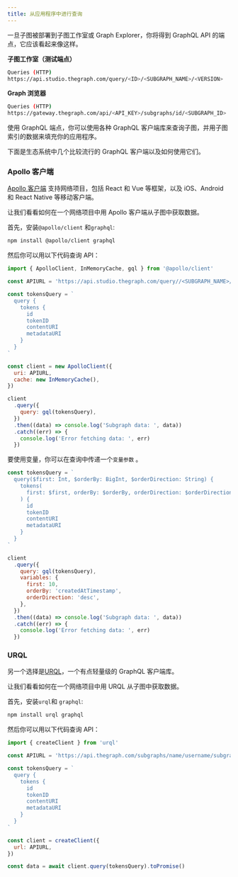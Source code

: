 ```yaml
---
title: 从应用程序中进行查询
---
```


一旦子图被部署到子图工作室或 Graph Explorer，你将得到 GraphQL API 的端点，它应该看起来像这样。

**子图工作室（测试端点）**

```sh
Queries (HTTP)
https://api.studio.thegraph.com/query/<ID>/<SUBGRAPH_NAME>/<VERSION>
```

**Graph 浏览器**

```sh
Queries (HTTP)
https://gateway.thegraph.com/api/<API_KEY>/subgraphs/id/<SUBGRAPH_ID>
```

使用 GraphQL 端点，你可以使用各种 GraphQL 客户端库来查询子图，并用子图索引的数据来填充你的应用程序。

下面是生态系统中几个比较流行的 GraphQL 客户端以及如何使用它们。

### Apollo 客户端

[Apollo 客户端](https://www.apollographql.com/docs/) 支持网络项目，包括 React 和 Vue 等框架，以及 iOS、Android 和 React Native 等移动客户端。

让我们看看如何在一个网络项目中用 Apollo 客户端从子图中获取数据。

首先，安装`@apollo/client` 和`graphql`:

```sh
npm install @apollo/client graphql
```

然后你可以用以下代码查询 API：

```javascript
import { ApolloClient, InMemoryCache, gql } from '@apollo/client'

const APIURL = 'https://api.studio.thegraph.com/query//<SUBGRAPH_NAME>/'

const tokensQuery = `
  query {
    tokens {
      id
      tokenID
      contentURI
      metadataURI
    }
  }
`

const client = new ApolloClient({
  uri: APIURL,
  cache: new InMemoryCache(),
})

client
  .query({
    query: gql(tokensQuery),
  })
  .then((data) => console.log('Subgraph data: ', data))
  .catch((err) => {
    console.log('Error fetching data: ', err)
  })
```

要使用变量，你可以在查询中传递一个`变量参数` 。

```javascript
const tokensQuery = `
  query($first: Int, $orderBy: BigInt, $orderDirection: String) {
    tokens(
      first: $first, orderBy: $orderBy, orderDirection: $orderDirection
    ) {
      id
      tokenID
      contentURI
      metadataURI
    }
  }
`

client
  .query({
    query: gql(tokensQuery),
    variables: {
      first: 10,
      orderBy: 'createdAtTimestamp',
      orderDirection: 'desc',
    },
  })
  .then((data) => console.log('Subgraph data: ', data))
  .catch((err) => {
    console.log('Error fetching data: ', err)
  })
```

### URQL

另一个选择是[URQL](https://formidable.com/open-source/urql/)，一个有点轻量级的 GraphQL 客户端库。

让我们看看如何在一个网络项目中用 URQL 从子图中获取数据。

首先，安装`urql`和 `graphql`:

```sh
npm install urql graphql
```

然后你可以用以下代码查询 API：

```javascript
import { createClient } from 'urql'

const APIURL = 'https://api.thegraph.com/subgraphs/name/username/subgraphname'

const tokensQuery = `
  query {
    tokens {
      id
      tokenID
      contentURI
      metadataURI
    }
  }
`

const client = createClient({
  url: APIURL,
})

const data = await client.query(tokensQuery).toPromise()
```
